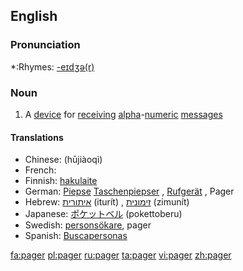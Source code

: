 ==English==

===Pronunciation===
*:Rhymes: [[Rhymes:English:-eɪdʒə(r)|-eɪdʒə(r)]]

===Noun===
{{en-noun}}

# A [[device]] for [[receive|receiving]] [[alpha]]-[[numeric]] [[message]]s

====Translations====

*Chinese: {{t|zh|呼叫器|xs=Chinese}} (hūjiàoqì)
*French: {{t|fr|bip|m}}
*Finnish: [[hakulaite]]
*German: [[Piepse]] {{m}} [[Taschenpiepser]] {{m}}, [[Rufgerät]] {{n}}, Pager {{m}}
*Hebrew: [[איתורית]] (iturít) {{f}}, [[זימונית]] (zimunít) {{f}}
*Japanese: [[ポケットベル]] (pokettoberu)
*Swedish: [[personsökare]], pager
*Spanish: [[Buscapersonas]] {{f}} {{p}}

[[fa:pager]]
[[pl:pager]]
[[ru:pager]]
[[ta:pager]]
[[vi:pager]]
[[zh:pager]]